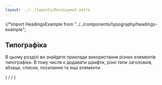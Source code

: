```yaml
---
layout: ../../layouts/DocsLayout.astro
---
```


{/*import HeadingsExample from "../../components/typography/headings-example";


## Типографіка

В цьому розділі ви знайдете приклади використання різних елементів типографіки. В тому числя к додавати шрифти, різні типи заголовків, абзаци, списки, посилання та інші елементи.

<HeadingsExample />

{
/*<SpecialTextExample />
<HeadingsExample />*/
}
